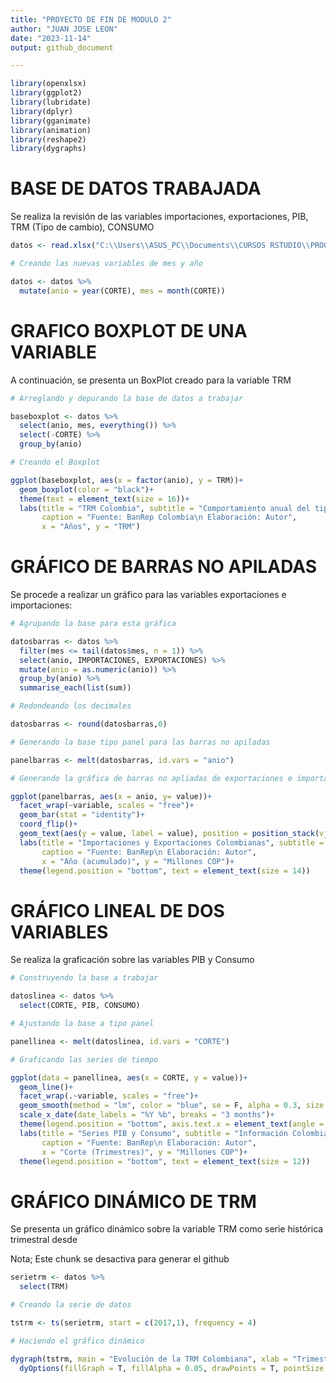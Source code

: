 ---
title: "PROYECTO DE FIN DE MODULO 2"
author: "JUAN JOSE LEON"
date: "2023-11-14"
output: github_document

---

```{r librerias, echo=TRUE, message=FALSE, warning=FALSE,comment="",fig.width=12,fig.height=8,fig.align='center'}

library(openxlsx)
library(ggplot2)
library(lubridate)
library(dplyr)
library(gganimate)
library(animation)
library(reshape2)
library(dygraphs)

```

# BASE DE DATOS TRABAJADA

Se realiza la revisión de las variables importaciones, exportaciones, PIB, TRM (Tipo de cambio), CONSUMO

```{r basedatos, echo=TRUE, message=FALSE, warning=FALSE,comment=""}

datos <- read.xlsx("C:\\Users\\ASUS_PC\\Documents\\CURSOS RSTUDIO\\PROGRAMA EXPERTO EN CIENCIA DE DATOS\\ENTREGABLES Y TRABAJOS\\MODULO 2\\BASE DE DATOS COLOMBIA.xlsx", detectDates = T)

# Creando las nuevas variables de mes y año

datos <- datos %>% 
  mutate(anio = year(CORTE), mes = month(CORTE))

```

# GRAFICO BOXPLOT DE UNA VARIABLE

A continuación, se presenta un BoxPlot creado para la variable TRM

```{r graficoboxplot, echo=TRUE, message=FALSE, warning=FALSE,comment="",fig.width=8,fig.height=6,fig.align='center'}

# Arreglando y depurando la base de datos a trabajar

baseboxplot <- datos %>% 
  select(anio, mes, everything()) %>% 
  select(-CORTE) %>% 
  group_by(anio)

# Creando el Boxplot

ggplot(baseboxplot, aes(x = factor(anio), y = TRM))+
  geom_boxplot(color = "black")+
  theme(text = element_text(size = 16))+
  labs(title = "TRM Colombia", subtitle = "Comportamiento anual del tipo de cambio",
       caption = "Fuente: BanRep Colombia\n Elaboración: Autor",
       x = "Años", y = "TRM")


```


# GRÁFICO DE BARRAS NO APILADAS

Se procede a realizar un gráfico para las variables exportaciones e importaciones:

```{r graficobarras, echo=TRUE, message=FALSE, warning=FALSE,comment="",fig.width=8,fig.height=5,fig.align='center'}

# Agrupando la base para esta gráfica

datosbarras <- datos %>% 
  filter(mes <= tail(datos$mes, n = 1)) %>%
  select(anio, IMPORTACIONES, EXPORTACIONES) %>%
  mutate(anio = as.numeric(anio)) %>% 
  group_by(anio) %>% 
  summarise_each(list(sum))

# Redondeando los decimales

datosbarras <- round(datosbarras,0)

# Generando la base tipo panel para las barras no apiladas

panelbarras <- melt(datosbarras, id.vars = "anio")

# Generando la gráfica de barras no apliadas de exportaciones e importaciones

ggplot(panelbarras, aes(x = anio, y= value))+
  facet_wrap(~variable, scales = "free")+
  geom_bar(stat = "identity")+
  coord_flip()+
  geom_text(aes(y = value, label = value), position = position_stack(vjust = 0.8), size = 3, color = "White")+
  labs(title = "Importaciones y Exportaciones Colombianas", subtitle = "Acumuladas trimestralmente",
       caption = "Fuente: BanRep\n Elaboración: Autor",
       x = "Año (acumulado)", y = "Millones COP")+
  theme(legend.position = "bottom", text = element_text(size = 14))

```

# GRÁFICO LINEAL DE DOS VARIABLES

Se realiza la graficación sobre las variables PIB y Consumo

```{r graficolineas, echo=TRUE, message=FALSE, warning=FALSE,comment="",fig.width=8,fig.height=4,fig.align='center'}

# Construyendo la base a trabajar

datoslinea <- datos %>% 
  select(CORTE, PIB, CONSUMO)

# Ajustando la base a tipo panel

panellinea <- melt(datoslinea, id.vars = "CORTE")

# Graficando las series de tiempo

ggplot(data = panellinea, aes(x = CORTE, y = value))+
  geom_line()+
  facet_wrap(.~variable, scales = "free")+
  geom_smooth(method = "lm", color = "blue", se = F, alpha = 0.3, size = 0.5)+
  scale_x_date(date_labels = "%Y %b", breaks = "3 months")+
  theme(legend.position = "bottom", axis.text.x = element_text(angle = 90, hjust = 1, size = 8))+
  labs(title = "Series PIB y Consumo", subtitle = "Información Colombiana trimestral",
       caption = "Fuente: BanRep\n Elaboración: Autor",
       x = "Corte (Trimestres)", y = "Millones COP")+
  theme(legend.position = "bottom", text = element_text(size = 12))

```

# GRÁFICO DINÁMICO DE TRM

Se presenta un gráfico dinámico sobre la variable TRM como serie histórica trimestral desde 

Nota; Este chunk se desactiva para generar el github

```{r graficodinamico, echo=FALSE, message=FALSE, warning=FALSE,comment="",fig.width=5,fig.height=4,fig.align='center',results='asis',eval=FALSE}

serietrm <- datos %>% 
  select(TRM)

# Creando la serie de datos

tstrm <- ts(serietrm, start = c(2017,1), frequency = 4)

# Haciendo el gráfico dinámico

dygraph(tstrm, main = "Evolución de la TRM Colombiana", xlab = "Trimestres", ylab = "COP / USD") %>% 
  dyOptions(fillGraph = T, fillAlpha = 0.05, drawPoints = T, pointSize = 3)

```


